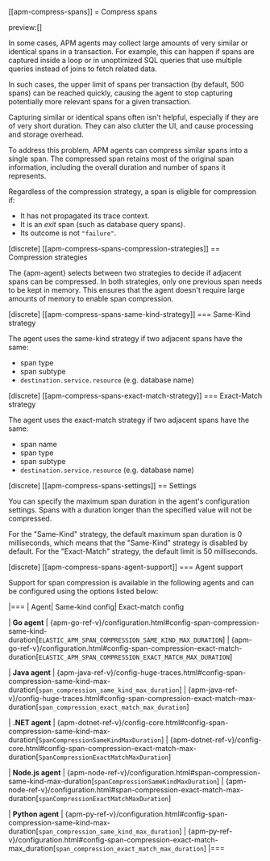 [[apm-compress-spans]]
= Compress spans

preview:[]

In some cases, APM agents may collect large amounts of very similar or identical spans in a transaction.
For example, this can happen if spans are captured inside a loop or in unoptimized SQL queries that use multiple
queries instead of joins to fetch related data.

In such cases, the upper limit of spans per transaction (by default, 500 spans) can be reached quickly, causing the agent to stop capturing potentially more relevant spans for a given transaction.

Capturing similar or identical spans often isn't helpful, especially if they are of very short duration.
They can also clutter the UI, and cause processing and storage overhead.

To address this problem, APM agents can compress similar spans into a single span.
The compressed span retains most of the original span information, including the overall duration and number of spans it represents.

Regardless of the compression strategy, a span is eligible for compression if:

* It has not propagated its trace context.
* It is an *exit* span (such as database query spans).
* Its outcome is not `"failure"`.

[discrete]
[[apm-compress-spans-compression-strategies]]
== Compression strategies

The {apm-agent} selects between two strategies to decide if adjacent spans can be compressed.
In both strategies, only one previous span needs to be kept in memory.
This ensures that the agent doesn't require large amounts of memory to enable span compression.

[discrete]
[[apm-compress-spans-same-kind-strategy]]
=== Same-Kind strategy

The agent uses the same-kind strategy if two adjacent spans have the same:

* span type
* span subtype
* `destination.service.resource` (e.g. database name)

[discrete]
[[apm-compress-spans-exact-match-strategy]]
=== Exact-Match strategy

The agent uses the exact-match strategy if two adjacent spans have the same:

* span name
* span type
* span subtype
* `destination.service.resource` (e.g. database name)

[discrete]
[[apm-compress-spans-settings]]
== Settings

You can specify the maximum span duration in the agent's configuration settings.
Spans with a duration longer than the specified value will not be compressed.

For the "Same-Kind" strategy, the default maximum span duration is 0 milliseconds, which means that
the "Same-Kind" strategy is disabled by default.
For the "Exact-Match" strategy, the default limit is 50 milliseconds.

[discrete]
[[apm-compress-spans-agent-support]]
=== Agent support

Support for span compression is available in the following agents and can be configured
using the options listed below:

|===
| Agent| Same-kind config| Exact-match config

| **Go agent**
| {apm-go-ref-v}/configuration.html#config-span-compression-same-kind-duration[`ELASTIC_APM_SPAN_COMPRESSION_SAME_KIND_MAX_DURATION`]
| {apm-go-ref-v}/configuration.html#config-span-compression-exact-match-duration[`ELASTIC_APM_SPAN_COMPRESSION_EXACT_MATCH_MAX_DURATION`]

| **Java agent**
| {apm-java-ref-v}/config-huge-traces.html#config-span-compression-same-kind-max-duration[`span_compression_same_kind_max_duration`]
| {apm-java-ref-v}/config-huge-traces.html#config-span-compression-exact-match-max-duration[`span_compression_exact_match_max_duration`]

| **.NET agent**
| {apm-dotnet-ref-v}/config-core.html#config-span-compression-same-kind-max-duration[`SpanCompressionSameKindMaxDuration`]
| {apm-dotnet-ref-v}/config-core.html#config-span-compression-exact-match-max-duration[`SpanCompressionExactMatchMaxDuration`]

| **Node.js agent**
| {apm-node-ref-v}/configuration.html#span-compression-same-kind-max-duration[`spanCompressionSameKindMaxDuration`]
| {apm-node-ref-v}/configuration.html#span-compression-exact-match-max-duration[`spanCompressionExactMatchMaxDuration`]

| **Python agent**
| {apm-py-ref-v}/configuration.html#config-span-compression-same-kind-max-duration[`span_compression_same_kind_max_duration`]
| {apm-py-ref-v}/configuration.html#config-span-compression-exact-match-max_duration[`span_compression_exact_match_max_duration`]
|===
